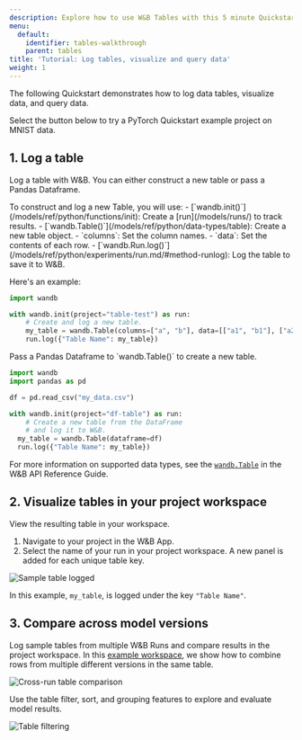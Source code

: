 ```yaml
---
description: Explore how to use W&B Tables with this 5 minute Quickstart.
menu:
  default:
    identifier: tables-walkthrough
    parent: tables
title: 'Tutorial: Log tables, visualize and query data'
weight: 1
---
```


The following Quickstart demonstrates how to log data tables, visualize data, and query data.

Select the button below to try a PyTorch Quickstart example project on MNIST data. 

## 1. Log a table
Log a table with W&B. You can either construct a new table or pass a Pandas Dataframe.

<Tabs>
<Tab title="Construct a table">
To construct and log a new Table, you will use:
- [`wandb.init()`](/models/ref/python/functions/init): Create a [run](/models/runs/) to track results.
- [`wandb.Table()`](/models/ref/python/data-types/table): Create a new table object.
  - `columns`: Set the column names.
  - `data`: Set the contents of each row.
- [`wandb.Run.log()`](/models/ref/python/experiments/run.md/#method-runlog): Log the table to save it to W&B.

Here's an example:
```python
import wandb

with wandb.init(project="table-test") as run:
    # Create and log a new table.
    my_table = wandb.Table(columns=["a", "b"], data=[["a1", "b1"], ["a2", "b2"]])
    run.log({"Table Name": my_table})
```
</Tab>
<Tab title="Pandas Dataframe">
Pass a Pandas Dataframe to `wandb.Table()` to create a new table.

```python
import wandb
import pandas as pd

df = pd.read_csv("my_data.csv")

with wandb.init(project="df-table") as run:
    # Create a new table from the DataFrame
    # and log it to W&B.
  my_table = wandb.Table(dataframe=df)
  run.log({"Table Name": my_table})
```

For more information on supported data types, see the [`wandb.Table`](/models/ref/python/data-types/table) in the W&B API Reference Guide.
</Tab>
</Tabs>


## 2. Visualize tables in your project workspace

View the resulting table in your workspace. 

1. Navigate to your project in the W&B App.
2. Select the name of your run in your project workspace. A new panel is added for each unique table key. 

<Frame>
    <img src="/images/data_vis/wandb_demo_logged_sample_table.png" alt="Sample table logged"  />
</Frame>

In this example, `my_table`, is logged under the key `"Table Name"`.

## 3. Compare across model versions

Log sample tables from multiple W&B Runs and compare results in the project workspace. In this [example workspace](https://wandb.ai/carey/table-test?workspace=user-carey), we show how to combine rows from multiple different versions in the same table.

<Frame>
    <img src="/images/data_vis/wandb_demo_toggle_on_and_off_cross_run_comparisons_in_tables.gif" alt="Cross-run table comparison"  />
</Frame>

Use the table filter, sort, and grouping features to explore and evaluate model results.

<Frame>
    <img src="/images/data_vis/wandb_demo_filter_on_a_table.png" alt="Table filtering"  />
</Frame>